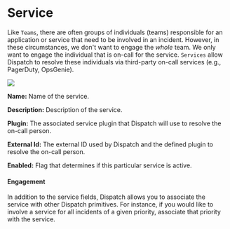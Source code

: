 # Service

Like `Teams`, there are often groups of individuals (teams) responsible for an application or service that need to be involved in an incident. However, in these circumstances, we don't want to engage the _whole_ team. We only want to engage the individual that is on-call for the service. `Services` allow Dispatch to resolve these individuals via third-party on-call services (e.g., PagerDuty, OpsGenie).

<div style={{textAlign: 'center'}}>

![](/img/admin-ui-contacts-services.png)

</div>

**Name:** Name of the service.

**Description:** Description of the service.

**Plugin:** The associated service plugin that Dispatch will use to resolve the on-call person.

**External Id:** The external ID used by Dispatch and the defined plugin to resolve the on-call person.

**Enabled:** Flag that determines if this particular service is active.

#### Engagement

In addition to the service fields, Dispatch allows you to associate the service with other Dispatch primitives. For instance, if you would like to involve a service for all incidents of a given priority, associate that priority with the service.
